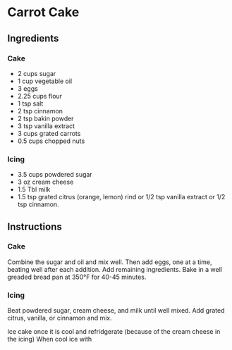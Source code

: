 # Carrot Cake

## Ingredients

### Cake
* 2 cups sugar
* 1 cup vegetable oil
* 3 eggs
* 2.25 cups flour
* 1 tsp salt
* 2 tsp cinnamon
* 2 tsp bakin powder
* 3 tsp vanilla extract
* 3 cups grated carrots
* 0.5 cups chopped nuts

### Icing

* 3.5 cups powdered sugar
* 3 oz cream cheese
* 1.5 Tbl milk
* 1.5 tsp grated citrus (orange, lemon) rind or 1/2 tsp vanilla extract or 1/2 tsp cinnamon.

## Instructions

### Cake

Combine the sugar and oil and mix well. Then add eggs, one at a time, beating well after each addition. Add remaining ingredients. Bake in a well greaded bread pan at 350&deg;F for 40-45 minutes.

### Icing

Beat powdered sugar, cream cheese, and milk until well mixed. Add grated citrus, vanilla, or cinnamon and mix. 

Ice cake once it is cool and refridgerate (because of the cream cheese in the icing)
When cool ice with
